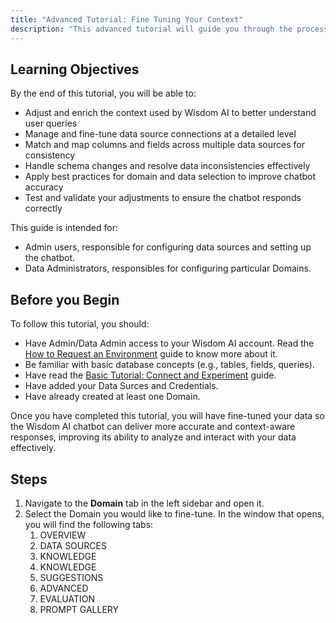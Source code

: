 ```yaml
---
title: "Advanced Tutorial: Fine Tuning Your Context"
description: "This advanced tutorial will guide you through the process of fine-tuning your Wisdom AI data to improve chatbot performance for data analysis. You will learn how to make detailed adjustments to context and data sources, including matching columns and fields to ensure accurate and relevant responses."
---
```


## Learning Objectives

By the end of this tutorial, you will be able to:

- Adjust and enrich the context used by Wisdom AI to better understand user queries
- Manage and fine-tune data source connections at a detailed level
- Match and map columns and fields across multiple data sources for consistency
- Handle schema changes and resolve data inconsistencies effectively
- Apply best practices for domain and data selection to improve chatbot accuracy
- Test and validate your adjustments to ensure the chatbot responds correctly

This guide is intended for:

- Admin users, responsible for configuring data sources and setting up the chatbot.
- Data Administrators, responsibles for configuring particular Domains.

## Before you Begin

To follow this tutorial, you should:

- Have Admin/Data Admin access to your Wisdom AI account. Read the <u>How to Request an Environment</u> guide to know more about it.
- Be familiar with basic database concepts (e.g., tables, fields, queries).
- Have read the <u>Basic Tutorial: Connect and Experiment</u> guide.
- Have added your Data Surces and Credentials.
- Have already created at least one Domain.

Once you have completed this tutorial, you will have fine-tuned your data so the Wisdom AI chatbot can deliver more accurate and context-aware responses, improving its ability to analyze and interact with your data effectively.

## Steps

1. Navigate to the **Domain** tab in the left sidebar and open it.
2. Select the Domain you would like to fine-tune. In the window that opens, you will find the following tabs:
   1. OVERVIEW
   2. DATA SOURCES
   3. KNOWLEDGE
   4. KNOWLEDGE
   5. SUGGESTIONS
   6. ADVANCED
   7. EVALUATION
   8. PROMPT GALLERY